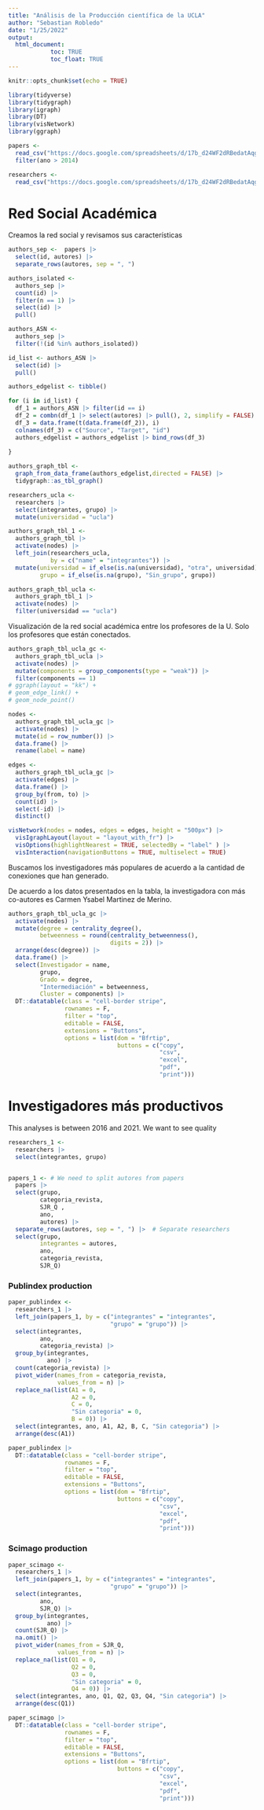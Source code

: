 ```yaml
---
title: "Análisis de la Producción científica de la UCLA"
author: "Sebastian Robledo"
date: "1/25/2022"
output: 
  html_document:
            toc: TRUE
            toc_float: TRUE
---
```


```r
knitr::opts_chunk$set(echo = TRUE)
```

```r
library(tidyverse)
library(tidygraph)
library(igraph)
library(DT)
library(visNetwork)
library(ggraph)
```

```r
papers <- 
  read_csv("https://docs.google.com/spreadsheets/d/17b_d24WF2dRBedatAqgArWodAaAn6-o0/export?format=csv&gid=1924642330") |> 
  filter(ano > 2014)

researchers <- 
  read_csv("https://docs.google.com/spreadsheets/d/17b_d24WF2dRBedatAqgArWodAaAn6-o0/export?format=csv&gid=1531675683")
```

# Red Social Académica

Creamos la red social y revisamos sus características

```r
authors_sep <-  papers |> 
  select(id, autores) |> 
  separate_rows(autores, sep = ", ")
```

```r
authors_isolated <- 
  authors_sep |> 
  count(id) |> 
  filter(n == 1) |> 
  select(id) |> 
  pull()

authors_ASN <- 
  authors_sep |> 
  filter(!(id %in% authors_isolated))

id_list <- authors_ASN |> 
  select(id) |> 
  pull()

authors_edgelist <- tibble()

for (i in id_list) {
  df_1 = authors_ASN |> filter(id == i)
  df_2 = combn(df_1 |> select(autores) |> pull(), 2, simplify = FALSE)
  df_3 = data.frame(t(data.frame(df_2)), i)
  colnames(df_3) = c("Source", "Target", "id")
  authors_edgelist = authors_edgelist |> bind_rows(df_3)
  
}

authors_graph_tbl <- 
  graph_from_data_frame(authors_edgelist,directed = FALSE) |> 
  tidygraph::as_tbl_graph()
```

```r
researchers_ucla <- 
  researchers |> 
  select(integrantes, grupo) |> 
  mutate(universidad = "ucla")

authors_graph_tbl_1 <- 
  authors_graph_tbl |> 
  activate(nodes) |> 
  left_join(researchers_ucla, 
            by = c("name" = "integrantes")) |>
  mutate(universidad = if_else(is.na(universidad), "otra", universidad),
         grupo = if_else(is.na(grupo), "Sin_grupo", grupo)) 

authors_graph_tbl_ucla <- 
  authors_graph_tbl_1 |> 
  activate(nodes) |> 
  filter(universidad == "ucla")
```

Visualización de la red social académica entre los profesores de la U. Solo los profesores que están conectados.

```r
authors_graph_tbl_ucla_gc <- 
  authors_graph_tbl_ucla |> 
  activate(nodes) |> 
  mutate(components = group_components(type = "weak")) |> 
  filter(components == 1) 
# ggraph(layout = "kk") +
# geom_edge_link() +
# geom_node_point()
```

```r
nodes <- 
  authors_graph_tbl_ucla_gc |> 
  activate(nodes) |>
  mutate(id = row_number()) |> 
  data.frame() |> 
  rename(label = name)

edges <- 
  authors_graph_tbl_ucla_gc |> 
  activate(edges) |> 
  data.frame() |> 
  group_by(from, to) |> 
  count(id) |> 
  select(-id) |> 
  distinct()

visNetwork(nodes = nodes, edges = edges, height = "500px") |> 
  visIgraphLayout(layout = "layout_with_fr") |> 
  visOptions(highlightNearest = TRUE, selectedBy = "label" ) |> 
  visInteraction(navigationButtons = TRUE, multiselect = TRUE)
```

Buscamos los investigadores más populares de acuerdo a la cantidad de conexiones que han generado.

De acuerdo a los datos presentados en la tabla, la investigadora con más co-autores es Carmen Ysabel Martinez de Merino. 

```r
authors_graph_tbl_ucla_gc |> 
  activate(nodes) |> 
  mutate(degree = centrality_degree(), 
         betweenness = round(centrality_betweenness(), 
                             digits = 2)) |>
  arrange(desc(degree)) |> 
  data.frame() |> 
  select(Investigador = name,
         grupo,
         Grado = degree,
         "Intermediación" = betweenness,
         Cluster = components) |>
  DT::datatable(class = "cell-border stripe", 
                rownames = F, 
                filter = "top", 
                editable = FALSE, 
                extensions = "Buttons", 
                options = list(dom = "Bfrtip",
                               buttons = c("copy",
                                           "csv",
                                           "excel", 
                                           "pdf", 
                                           "print")))
```

# Investigadores más productivos

This analyses is between 2016 and 2021. We want to see quality

```r
researchers_1 <-  
  researchers |> 
  select(integrantes, grupo)


papers_1 <- # We need to split autores from papers
  papers |> 
  select(grupo,
         categoria_revista, 
         SJR_Q , 
         ano, 
         autores) |> 
  separate_rows(autores, sep = ", ") |>  # Separate researchers 
  select(grupo,
         integrantes = autores, 
         ano, 
         categoria_revista, 
         SJR_Q)
```

### Publindex production

```r
paper_publindex <- 
  researchers_1 |> 
  left_join(papers_1, by = c("integrantes" = "integrantes", 
                             "grupo" = "grupo")) |> 
  select(integrantes,
         ano, 
         categoria_revista) |> 
  group_by(integrantes, 
           ano) |> 
  count(categoria_revista) |> 
  pivot_wider(names_from = categoria_revista, 
              values_from = n) |> 
  replace_na(list(A1 = 0, 
                  A2 = 0, 
                  C = 0, 
                  "Sin categoria" = 0, 
                  B = 0)) |> 
  select(integrantes, ano, A1, A2, B, C, "Sin categoria") |> 
  arrange(desc(A1))

paper_publindex |> 
  DT::datatable(class = "cell-border stripe", 
                rownames = F, 
                filter = "top", 
                editable = FALSE, 
                extensions = "Buttons", 
                options = list(dom = "Bfrtip",
                               buttons = c("copy",
                                           "csv",
                                           "excel", 
                                           "pdf", 
                                           "print")))
```

### Scimago production

```r
paper_scimago <- 
  researchers_1 |> 
  left_join(papers_1, by = c("integrantes" = "integrantes", 
                             "grupo" = "grupo")) |> 
  select(integrantes,
         ano, 
         SJR_Q) |> 
  group_by(integrantes, 
           ano) |> 
  count(SJR_Q) |>
  na.omit() |> 
  pivot_wider(names_from = SJR_Q, 
              values_from = n) |> 
  replace_na(list(Q1 = 0, 
                  Q2 = 0, 
                  Q3 = 0, 
                  "Sin categoria" = 0, 
                  Q4 = 0)) |> 
  select(integrantes, ano, Q1, Q2, Q3, Q4, "Sin categoria") |> 
  arrange(desc(Q1))

paper_scimago |> 
  DT::datatable(class = "cell-border stripe", 
                rownames = F, 
                filter = "top", 
                editable = FALSE, 
                extensions = "Buttons", 
                options = list(dom = "Bfrtip",
                               buttons = c("copy",
                                           "csv",
                                           "excel", 
                                           "pdf", 
                                           "print")))
```
